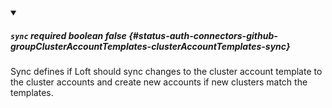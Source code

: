 
<details className="config-field" data-expandable="false" open>
<summary>

##### `sync` <span className="config-field-required" data-required="false">required</span> <span className="config-field-type">boolean</span> <span className="config-field-default">false</span> <span className="config-field-enum"></span> {#status-auth-connectors-github-groupClusterAccountTemplates-clusterAccountTemplates-sync}

Sync defines if Loft should sync changes to the cluster account template
to the cluster accounts and create new accounts if new clusters match the templates.

</summary>



</details>
